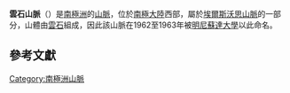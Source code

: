 {{coord|80|17|S|82|5|W|display=title}}

'''雲石山脈'''（{{lang-en|Marble Hills}}）是[[南極洲|南極洲]]的[[山脈|山脈]]，位於[[南極大陸|南極大陸]]西部，屬於[[埃爾斯沃思山脈|埃爾斯沃思山脈]]的一部分，山體由[[雲石|雲石]]組成，因此該山脈在1962至1963年被[[明尼蘇達大學|明尼蘇達大學]]以此命名。

== 參考文獻 ==
{{usgs-gazetteer}}

{{DEFAULTSORT:Marble Hills}}
[[Category:南極洲山脈|Category:南極洲山脈]]


{{EllsworthLand-geo-stub}}